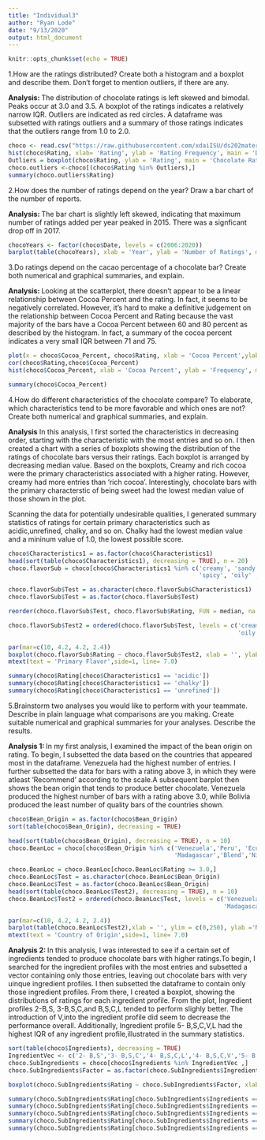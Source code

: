 ```yaml
---
title: "Individual3"
author: "Ryan Lode"
date: "9/13/2020"
output: html_document
---
```


```r
knitr::opts_chunk$set(echo = TRUE)
```

1.How are the ratings distributed? Create both a histogram and a boxplot and describe them. Don’t forget to mention outliers, if there are any.

**Analysis: **The distribution of chocolate ratings is left skewed and bimodal. Peaks occur at 3.0 and 3.5. A boxplot of the ratings indicates a relatively narrow IQR. Outliers are indicated as red circles. A dataframe was subsetted with ratings outliers and a summary of those ratings indicates that the outliers range from 1.0 to 2.0. 

```r
choco <- read.csv("https://raw.githubusercontent.com/xdaiISU/ds202materials/master/hwlabs/data/choco.csv")
hist(choco$Rating, xlab= 'Rating', ylab = 'Rating Frequency', main = 'Distribution of Chocolate Ratings')
Outliers = boxplot(choco$Rating, ylab = 'Rating', main = 'Chocolate Rating Boxplot Distrubition', outpch=21, outcol='black', outbg = 'red')$out
choco.outliers <-choco[(choco$Rating %in% Outliers),]
summary(choco.outliers$Rating)
```

2.How does the number of ratings depend on the year? Draw a bar chart of the number of reports. 

**Analysis: **The bar chart is slightly left skewed, indicating that maximum number of ratings added per year peaked in 2015. There was a signficant drop off in 2017.

```r
chocoYears <- factor(choco$Date, levels = c(2006:2020))
barplot(table(chocoYears), xlab = 'Year', ylab = 'Number of Ratings', main = 'Number of Ratings by Year', ylim = c(0,300), las = 2)
```

3.Do ratings depend on the cacao percentage of a chocolate bar? Create both numerical and graphical summaries, and explain.

**Analysis: ** Looking at the scatterplot, there doesn't appear to be a linear relationship between Cocoa Percent and the rating. In fact,
it seems to be negatively correlated. However, it's hard to make a
definitive judgement on the relationship between Cocoa Percent and Rating because the vast majority of the bars have a Cocoa Percent between 60 and 80 percent as described by the histogram. In fact,
a summary of the cocoa percent indicates a very small IQR between 71 and 75. 

```r
plot(x = choco$Cocoa_Percent, choco$Rating, xlab = 'Cocoa Percent',ylab ='Rating', main = 'Cocoa Percent vs Rating')
cor(choco$Rating,choco$Cocoa_Percent)
hist(choco$Cocoa_Percent, xlab = 'Cocoa Percent', ylab = 'Frequency', main = 'Distrubution of Bars by Cocoa Percent')

summary(choco$Cocoa_Percent)
```

4.How do different characteristics of the chocolate compare? To elaborate, which characteristics tend to be more favorable and which ones are not? Create both numerical and graphical summaries, and explain. 

**Analysis** In this analysis, I first sorted the characteristics in decreasing order, starting with the characteristic with the most entries and so on. I then created a chart with a series of boxplots showing the distribution of the ratings of chocolate bars versus their ratings. Each boxplot is arranged by decreasing median value. Based on the boxplots, Creamy and rich cocoa were the primary characteristics associated with a higher rating. However, creamy had more entries than 'rich cocoa'. Interestingly, chocolate bars with the primary characterstic of being sweet had the lowest median value of those shown in the plot. 

Scanning the data for potentially undesirable qualities, I generated summary statistics of ratings for certain primary characteristics such as acidic,unrefined, chalky, and so on. Chalky had the lowest median value and a mininum value of 1.0, the lowest possible score.

```r
choco$Characteristics1 = as.factor(choco$Characteristics1)
head(sort(table(choco$Characteristics1), decreasing = TRUE), n = 20)
choco.flavorSub = choco[choco$Characteristics1 %in% c('creamy', 'sandy', 'intense','nuty','fatty','sweet',
                                                      'spicy', 'oily' ,'roasty', 'rich cocoa'),]

choco.flavorSub$Test = as.character(choco.flavorSub$Characteristics1)
choco.flavorSub$Test = as.factor(choco.flavorSub$Test)

```
```r
reorder(choco.flavorSub$Test, choco.flavorSub$Rating, FUN = median, na.rm = TRUE)
```
```r
choco.flavorSub$Test2 = ordered(choco.flavorSub$Test, levels = c('creamy','rich cocoa','spicy','intense',
                                                                 'oily','fatty','roasty','sandy','sweet'))
```
```r
par(mar=c(10, 4.2, 4.2, 2.4))
boxplot(choco.flavorSub$Rating ~ choco.flavorSub$Test2, xlab = '', ylab = 'Rating', main = 'Primary Characteristic vs Rating', las = 2)
mtext(text = 'Primary Flavor',side=1, line= 7.0)

```

```r
summary(choco$Rating[choco$Characteristics1 == 'acidic'])
summary(choco$Rating[choco$Characteristics1 == 'chalky'])
summary(choco$Rating[choco$Characteristics1 == 'unrefined'])
```

5.Brainstorm two analyses you would like to perform with your teammate. Describe in plain language what comparisons are you making. Create suitable numerical and graphical summaries for your analyses. Describe the results.

**Analysis 1: ** In my first analysis, I examined the impact of the bean origin on rating. To begin, I subsetted the data based on the countries 
that appeared most in the dataframe. Venezuela had the highest number of entries. I further subsetted the data for bars with a rating above 3, in which they were atleast 'Recommend' according to the scale.A subsequent barplot then shows the bean origin that tends to produce better chocolate. Venezuela produced the highest number of bars with a rating above 3.0, while Bolivia produced the least number of quality bars of the countries shown. 

```r
choco$Bean_Origin = as.factor(choco$Bean_Origin)
sort(table(choco$Bean_Origin), decreasing = TRUE)

head(sort(table(choco$Bean_Origin), decreasing = TRUE), n = 10)
choco.BeanLoc = choco[choco$Bean_Origin %in% c('Venezuela','Peru', 'Ecuador','Dominican Republic',
                                               'Madagascar','Blend','Nicaragua','Brazil', 'Bolivia','Belize'),]

choco.BeanLoc = choco.BeanLoc[choco.BeanLoc$Rating >= 3.0,]
choco.BeanLoc$Test = as.character(choco.BeanLoc$Bean_Origin)
choco.BeanLoc$Test = as.factor(choco.BeanLoc$Bean_Origin)
head(sort(table(choco.BeanLoc$Test2), decreasing = TRUE), n = 10)
choco.BeanLoc$Test2 = ordered(choco.BeanLoc$Test, levels = c('Venezuela','Dominican Republic','Ecuador','Peru',
                                                             'Madagascar','Blend','Nicaragua','Brazil','Belize','Bolivia'))

```

```r
par(mar=c(10, 4.2, 4.2, 2.4))
barplot(table(choco.BeanLoc$Test2),xlab = '', ylim = c(0,250), ylab ='Number of Bars 3.0 or Better', main = 'Bean Origin of the Best Bars', las = 2)
mtext(text = 'Country of Origin',side=1, line= 7.0)

```




**Analysis 2: ** In this analysis, I was interested to see if a certain set of ingredients tended to produce chocolate bars with higher ratings.To begin, I searched for the ingredient profiles with the most
entries and subsetted a vector containing only those entries, leaving out chocolate bars with very uinque ingredient profiles. I then subsetted the dataframe to contain only those ingredient profiles. From there, I created a boxplot, showing the distributions of ratings for
each ingredient profile. From the plot, Ingredient profiles 2-B,S, 3-B,S,C,and B,S,C,L tended to perform slighly better. The introduction of V,into the ingredient profile did seem to decrease the performance overall. Additionally, Ingredient profile 5- B,S,C,V,L had the highest IQR of any ingredient profile,illustrated in the summary statistics. 

```r
sort(table(choco$Ingredients), decreasing = TRUE)
IngredientVec <- c('2- B,S','3- B,S,C','4- B,S,C,L','4- B,S,C,V','5- B,S,C,V,L')
choco.SubIngredients = choco[choco$Ingredients %in% IngredientVec ,]
choco.SubIngredients$Factor = as.factor(choco.SubIngredients$Ingredients)
```

```r
boxplot(choco.SubIngredients$Rating ~ choco.SubIngredients$Factor, xlab = 'Ingredient Profile',ylab = 'Rating', main = 'Ingredient Profile vs Rating')

summary(choco.SubIngredients$Rating[choco.SubIngredients$Ingredients == '2- B,S'])
summary(choco.SubIngredients$Rating[choco.SubIngredients$Ingredients == '3- B,S,C'])
summary(choco.SubIngredients$Rating[choco.SubIngredients$Ingredients == '4- B,S,C,L'])
summary(choco.SubIngredients$Rating[choco.SubIngredients$Ingredients == '4- B,S,C,V'])
summary(choco.SubIngredients$Rating[choco.SubIngredients$Ingredients == '5- B,S,C,V,L'])
```

